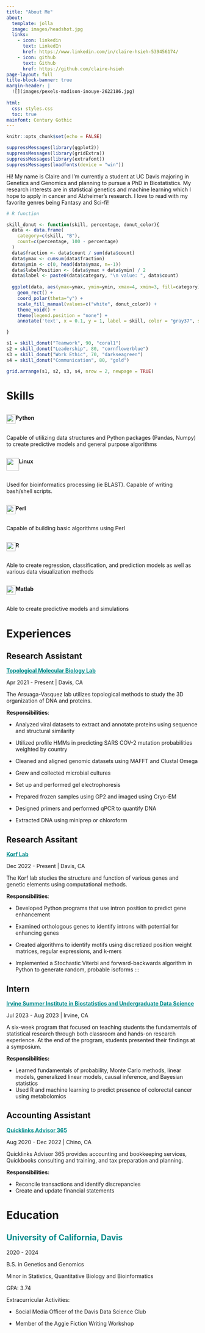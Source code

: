 ```yaml
---
title: "About Me"
about:
  template: jolla
  image: images/headshot.jpg
  links:
    - icon: linkedin
      text: LinkedIn
      href: https://www.linkedin.com/in/claire-hsieh-539456174/
    - icon: github
      text: Github
      href: https://github.com/claire-hsieh
page-layout: full
title-block-banner: true
margin-header: |
  ![](images/pexels-madison-inouye-2622186.jpg)
  
html:
  css: styles.css
  toc: true
mainfont: Century Gothic
---
```


```r
knitr::opts_chunk$set(echo = FALSE)
```

```r
suppressMessages(library(ggplot2))
suppressMessages(library(gridExtra))
suppressMessages(library(extrafont))
suppressMessages(loadfonts(device = "win"))
```

Hi! My name is Claire and I'm currently a student at UC Davis majoring in Genetics and Genomics and planning to pursue a PhD in Biostatistics. My research interests are in statistical genetics and machine learning which I hope to apply in cancer and Alzheimer's research. I love to read with my favorite genres being Fantasy and Sci-fi!

```r
# R function

skill_donut <- function(skill, percentage, donut_color){
  data <- data.frame(
    category=c(skill, "B"),
    count=c(percentage, 100 - percentage)
  )
  data$fraction <- data$count / sum(data$count)
  data$ymax <- cumsum(data$fraction)
  data$ymin <- c(0, head(data$ymax, n=-1))
  data$labelPosition <- (data$ymax + data$ymin) / 2
  data$label <- paste0(data$category, "\n value: ", data$count)
  
  ggplot(data, aes(ymax=ymax, ymin=ymin, xmax=4, xmin=3, fill=category)) +
    geom_rect() +
    coord_polar(theta="y") +
    scale_fill_manual(values=c("white", donut_color)) +
    theme_void() +
    theme(legend.position = "none") +
    annotate('text', x = 0.1, y = 1, label = skill, color = "gray37", size = 5)

}

s1 = skill_donut("Teamwork", 90, "coral1")
s2 = skill_donut("Leadership", 80, "cornflowerblue")
s3 = skill_donut("Work Ethic", 70, "darkseagreen")
s4 = skill_donut("Communication", 80, "gold")

grid.arrange(s1, s2, s3, s4, nrow = 2, newpage = TRUE)


```

::: {#title}
# Skills
:::

::: card-css
::: temp
::: {.card-header style="display: flex; border-radius: 25px;"}
::: card-img-top
<img src="images/skills/python-logo-only.svg" width="24"/>
:::

**Python**
:::

::: card-text
Capable of utilizing data structures and Python packages (Pandas, Numpy) to create predictive models and general purpose algorithms
:::
:::

::: temp
::: {.card-header style="display: flex; border-radius: 25px"}
::: card-img-top
<img src="images/skills/linux.svg" width="33"/>
:::

**Linux**
:::

::: card-text
Used for bioinformatics processing (ie BLAST). Capable of writing bash/shell scripts.
:::
:::

::: temp
::: {.card-header style="display: flex; border-radius: 25px"}
::: card-img-top
<img src="images/skills/perl-programming-language.svg" width="24"/>
:::

**Perl**
:::

::: card-text
Capable of building basic algorithms using Perl\
:::
:::

::: temp
::: {.card-header style="display: flex; border-radius: 25px"}
::: card-img-top
<img src="images/skills/Rlogo.svg" width="24"/>
:::

**R**
:::

::: card-text
Able to create regression, classification, and prediction models as well as various data visualization methods
:::
:::

::: temp
::: {.card-header style="display: flex; border-radius: 25px"}
::: card-img-top
<img src="images/skills/matlab-svgrepo-com.svg" width="24"/>
:::

**Matlab**
:::

::: card-text
Able to create predictive models and simulations
:::
:::
:::

::: {#title2 .title}
# Experiences
:::

::: {#experience1 .experience}
## Research Assistant

[**Topological Molecular Biology Lab**](https://arsuaga-vazquez-lab.faculty.ucdavis.edu/){style="color:DarkCyan;"}

Apr 2021 - Present \| Davis, CA

The Arsuaga-Vasquez lab utilizes topological methods to study the 3D organization of DNA and proteins.

**Responsibilities**:

-   Analyzed viral datasets to extract and annotate proteins using sequence and structural similarity

-   Utilized profile HMMs in predicting SARS COV-2 mutation probabilities weighted by country

-   Cleaned and aligned genomic datasets using MAFFT and Clustal Omega

-   Grew and collected microbial cultures

-   Set up and performed gel electrophoresis

-   Prepared frozen samples using GP2 and imaged using Cryo-EM

-   Designed primers and performed qPCR to quantify DNA

-   Extracted DNA using miniprep or chloroform
:::

::: {#experience2 .experience}
## Research Assitant

[**Korf Lab**](http://korflab.ucdavis.edu/about.html){style="color:DarkCyan;"}

Dec 2022 - Present \| Davis, CA

The Korf lab studies the structure and function of various genes and genetic elements using computational methods.

**Responsibilities**:

-   Developed Python programs that use intron position to predict gene enhancement

-   Examined orthologous genes to identify introns with potential for enhancing genes

-   Created algorithms to identify motifs using discretized position weight matrices, regular expressions, and k-mers

-   Implemented a Stochastic Viterbi and forward-backwards algorithm in Python to generate random, probable isoforms :::
:::

::: {#experience3 .experience}
## Intern

[**Irvine Summer Institute in Biostatistics and Undergraduate Data Science**](https://isi-buds.github.io/program-2023/){style="color:DarkCyan;"}

Jul 2023 - Aug 2023 \| Irvine, CA

A six-week program that focused on teaching students the fundamentals of statistical research through both classroom and hands-on research experience. At the end of the program, students presented their findings at a symposium.

**Responsibilities:**

-   Learned fundamentals of probability, Monte Carlo methods, linear models, generalized linear models, causal inference, and Bayesian statistics
-   Used R and machine learning to predict presence of colorectal cancer using metabolomics
:::

::: {#experience4 .experience}
## Accounting Assistant

[**Quicklinks Advisor 365**](https://qna365.com){style="color:DarkCyan;"}

Aug 2020 - Dec 2022 \| Chino, CA

Quicklinks Advisor 365 provides accounting and bookkeeping services, Quickbooks consulting and training, and tax preparation and planning.

**Responsibilities:**

-   Reconcile transactions and identify discrepancies
-   Create and update financial statements
:::

::: {#title1 .title}
# Education
:::

::: {#education1 .education}
## [University of California, Davis]{style="color:DarkCyan;"}

2020 - 2024

B.S. in Genetics and Genomics

Minor in Statistics, Quantitative Biology and Bioinformatics

GPA: 3.74

Extracurricular Activities:

-   Social Media Officer of the Davis Data Science Club

-   Member of the Aggie Fiction Writing Workshop
:::
